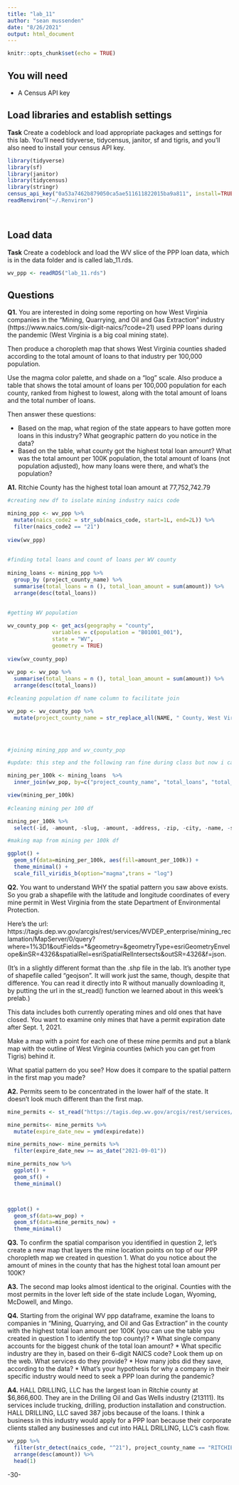 ```yaml
---
title: "lab_11"
author: "sean mussenden"
date: "8/26/2021"
output: html_document
---
```


```r
knitr::opts_chunk$set(echo = TRUE)
```

## You will need

* A Census API key

## Load libraries and establish settings

**Task** Create a codeblock and load appropriate packages and settings for this lab. You'll need tidyverse, tidycensus, janitor, sf and tigris, and you'll also need to install your census API key.

```r

library(tidyverse)
library(sf)
library(janitor)
library(tidycensus)
library(stringr)
census_api_key("0a53a7462b879050ca5ae511611822015ba9a811", install=TRUE, overwrite = TRUE)
readRenviron("~/.Renviron")




```


## Load data

**Task** Create a codeblock and load the WV slice of the PPP loan data, which is in the data folder and is called lab_11.rds.

```r

wv_ppp <- readRDS("lab_11.rds")


```


## Questions 

**Q1.** You are interested in doing some reporting on how West Virginia companies in the "Mining, Quarrying, and Oil and Gas Extraction" industry (https://www.naics.com/six-digit-naics/?code=21) used PPP loans during the pandemic (West Virginia is a big coal mining state).  

Then produce a choropleth map that shows West Virginia counties shaded according to the total amount of loans to that industry per 100,000 population. 

Use the magma color palette, and shade on a "log" scale. Also produce a table that shows the total amount of loans per 100,000 population for each county, ranked from highest to lowest, along with the total amount of loans and the total number of loans. 

Then answer these questions:

* Based on the map, what region of the state appears to have gotten more loans in this industry? What geographic pattern do you notice in the data?
* Based on the table, what county got the highest total loan amount? What was the total amount per 100K population, the total amount of loans (not population adjusted), how many loans were there, and what's the population?

**A1.** Ritchie County has the highest total loan amount at 77,752,742.79

```r

#creating new df to isolate mining industry naics code

mining_ppp <- wv_ppp %>% 
  mutate(naics_code2 = str_sub(naics_code, start=1L, end=2L)) %>% 
  filter(naics_code2 == "21") 
 
view(wv_ppp)
 
  
#finding total loans and count of loans per WV county 
 
mining_loans <- mining_ppp %>% 
  group_by (project_county_name) %>% 
  summarise(total_loans = n (), total_loan_amount = sum(amount)) %>% 
  arrange(desc(total_loans))
  
          
#getting WV population 

wv_county_pop <- get_acs(geography = "county", 
              variables = c(population = "B01001_001"), 
              state = "WV", 
              geometry = TRUE)
 
view(wv_county_pop)
 
wv_pop <- wv_pop %>% 
  summarise(total_loans = n (), total_loan_amount = sum(amount)) %>% 
  arrange(desc(total_loans))

#cleaning population df name column to facilitate join 

wv_pop <- wv_county_pop %>% 
  mutate(project_county_name = str_replace_all(NAME, " County, West Virginia", "")) 



    
#joining mining_ppp and wv_county_pop

#update: this step and the following ran fine during class but now i can't get it to work!!! so frustrating :(

mining_per_100k <- mining_loans  %>% 
  inner_join(wv_pop, by=c("project_county_name", "total_loans", "total_loan_amount"))  

view(mining_per_100k)
  
#cleaning mining per 100 df 

mining_per_100k %>% 
  select(-id, -amount, -slug, -amount, -address, -zip, -city, -name, -state, -naics_code, -business_type, -business_age_description, -race, -gender, congressional_district, -date_approved, -loan_range_sort_key, -loan_number, -loan_status, -loan_status_date, -veteran)

#making map from mining per 100k df 

ggplot() + 
  geom_sf(data=mining_per_100k, aes(fill=amount_per_100k)) + 
  theme_minimal() +
  scale_fill_viridis_b(option="magma",trans = "log") 


```




**Q2.** You want to understand WHY the spatial pattern you saw above exists.  So you grab a shapefile with the latitude and longitude coordinates of every mine permit in West Virginia from the state Department of Environmental Protection. 

Here's the url: https://tagis.dep.wv.gov/arcgis/rest/services/WVDEP_enterprise/mining_reclamation/MapServer/0/query?where=1%3D1&outFields=*&geometry=&geometryType=esriGeometryEnvelope&inSR=4326&spatialRel=esriSpatialRelIntersects&outSR=4326&f=json. 

(It's in a slightly different format than the .shp file in the lab. It's another type of shapefile called "geojson".  It will work just the same, though, despite that difference. You can read it directly into R without manually downloading it, by putting the url in the st_read() function we learned about in this week's prelab.) 

This data includes both currently operating mines and old ones that have closed. You want to examine only mines that have a permit expiration date after Sept. 1, 2021. 

Make a map with a point for each one of these mine permits and put a blank map with the outline of West Virginia counties (which you can get from Tigris) behind it. 

What spatial pattern do you see? How does it compare to the spatial pattern in the first map you made?

**A2.** Permits seem to be concentrated in the lower half of the state. It doesn't look much different than the first map. 

```r

mine_permits <- st_read("https://tagis.dep.wv.gov/arcgis/rest/services/WVDEP_enterprise/mining_reclamation/MapServer/0/query?where=1%3D1&outFields=*&geometry=&geometryType=esriGeometryEnvelope&inSR=4326&spatialRel=esriSpatialRelIntersects&outSR=4326&f=json")

mine_permits<- mine_permits %>% 
  mutate(expire_date_new = ymd(expiredate))

mine_permits_now<- mine_permits %>% 
  filter(expire_date_new >= as_date("2021-09-01"))

mine_permits_now %>%
  ggplot() + 
  geom_sf() + 
  theme_minimal()



ggplot() + 
  geom_sf(data=wv_pop) + 
  geom_sf(data=mine_permits_now) +
  theme_minimal()


```

**Q3.** To confirm the spatial comparison you identified in question 2, let's create a new map that layers the mine location points on top of our PPP choropleth map we created in question 1. What do you notice about the amount of mines in the county that has the highest total loan amount per 100K?

**A3.** The second map looks almost identical to the original. Counties with the most permits in the lover left side of the state include Logan, Wyoming, McDowell, and Mingo. 

**Q4.** Starting from the original WV ppp dataframe, examine the loans to companies in "Mining, Quarrying, and Oil and Gas Extraction" in the county with the highest total loan amount per 100K (you can use the table you created in question 1 to identify the top county)?
* What single company accounts for the biggest chunk of the total loan amount? 
* What specific industry are they in, based on their 6-digit NAICS code? Look them up on the web. What services do they provide?
* How many jobs did they save, according to the data?
* What's your hypothesis for why a company in their specific industry would need to seek a PPP loan during the pandemic?

**A4.** HALL DRILLING, LLC has the largest loan in Ritchie county at $6,866,600. They are in the Drilling Oil and Gas Wells industry (213111). Its services include trucking, drilling, production installation and construction. HALL DRILLING, LLC saved 387 jobs because of the loans. I think a business in this industry would apply for a PPP loan because their corporate clients stalled any businesses and cut into HALL DRILLING, LLC's cash flow.    


```r

wv_ppp %>% 
  filter(str_detect(naics_code, "^21"), project_county_name == "RITCHIE") %>% 
  arrange(desc(amount)) %>% 
  head(1) 

```












-30-
